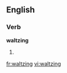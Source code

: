 ==English==
===Verb===
'''waltzing'''
# {{present participle of|[[waltz]]}}

[[fr:waltzing]]
[[vi:waltzing]]